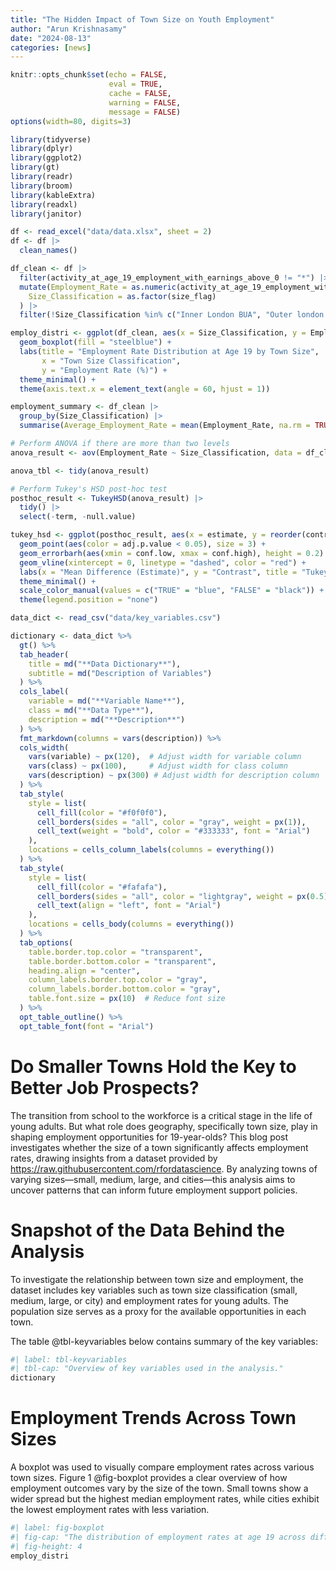 ```yaml
---
title: "The Hidden Impact of Town Size on Youth Employment"
author: "Arun Krishnasamy"
date: "2024-08-13"
categories: [news]
---
```


```r
knitr::opts_chunk$set(echo = FALSE, 
                      eval = TRUE, 
                      cache = FALSE, 
                      warning = FALSE, 
                      message = FALSE)
options(width=80, digits=3)
```

```r
library(tidyverse)
library(dplyr)
library(ggplot2)
library(gt)
library(readr)
library(broom)
library(kableExtra)
library(readxl)
library(janitor)
```

```r
df <- read_excel("data/data.xlsx", sheet = 2)
df <- df |> 
  clean_names()
```

```r

df_clean <- df |>
  filter(activity_at_age_19_employment_with_earnings_above_0 != "*") |>
  mutate(Employment_Rate = as.numeric(activity_at_age_19_employment_with_earnings_above_0), 
    Size_Classification = as.factor(size_flag) 
  ) |> 
  filter(!Size_Classification %in% c("Inner London BUA", "Outer london BUA", "Not BUA", "Other Small BUAs"))

```

```r
employ_distri <- ggplot(df_clean, aes(x = Size_Classification, y = Employment_Rate)) +
  geom_boxplot(fill = "steelblue") +
  labs(title = "Employment Rate Distribution at Age 19 by Town Size",
       x = "Town Size Classification",
       y = "Employment Rate (%)") +
  theme_minimal() +
  theme(axis.text.x = element_text(angle = 60, hjust = 1))
```

```r

employment_summary <- df_clean |> 
  group_by(Size_Classification) |> 
  summarise(Average_Employment_Rate = mean(Employment_Rate, na.rm = TRUE))

```

```r
# Perform ANOVA if there are more than two levels
anova_result <- aov(Employment_Rate ~ Size_Classification, data = df_clean)

anova_tbl <- tidy(anova_result)

```

```r

# Perform Tukey's HSD post-hoc test
posthoc_result <- TukeyHSD(anova_result) |> 
  tidy() |> 
  select(-term, -null.value)


```

```r
tukey_hsd <- ggplot(posthoc_result, aes(x = estimate, y = reorder(contrast, estimate))) +
  geom_point(aes(color = adj.p.value < 0.05), size = 3) + 
  geom_errorbarh(aes(xmin = conf.low, xmax = conf.high), height = 0.2) + 
  geom_vline(xintercept = 0, linetype = "dashed", color = "red") +
  labs(x = "Mean Difference (Estimate)", y = "Contrast", title = "Tukey HSD Post-hoc Test Results") +
  theme_minimal() +
  scale_color_manual(values = c("TRUE" = "blue", "FALSE" = "black")) +
  theme(legend.position = "none")
```

```r
data_dict <- read_csv("data/key_variables.csv")

dictionary <- data_dict %>%
  gt() %>%
  tab_header(
    title = md("**Data Dictionary**"),
    subtitle = md("Description of Variables")
  ) %>%
  cols_label(
    variable = md("**Variable Name**"),
    class = md("**Data Type**"),
    description = md("**Description**")
  ) %>%
  fmt_markdown(columns = vars(description)) %>%
  cols_width(
    vars(variable) ~ px(120),  # Adjust width for variable column
    vars(class) ~ px(100),     # Adjust width for class column
    vars(description) ~ px(300) # Adjust width for description column
  ) %>%
  tab_style(
    style = list(
      cell_fill(color = "#f0f0f0"),
      cell_borders(sides = "all", color = "gray", weight = px(1)),
      cell_text(weight = "bold", color = "#333333", font = "Arial")
    ),
    locations = cells_column_labels(columns = everything())
  ) %>%
  tab_style(
    style = list(
      cell_fill(color = "#fafafa"),
      cell_borders(sides = "all", color = "lightgray", weight = px(0.5)),
      cell_text(align = "left", font = "Arial")
    ),
    locations = cells_body(columns = everything())
  ) %>%
  tab_options(
    table.border.top.color = "transparent",
    table.border.bottom.color = "transparent",
    heading.align = "center",
    column_labels.border.top.color = "gray",
    column_labels.border.bottom.color = "gray",
    table.font.size = px(10)  # Reduce font size
  ) %>%
  opt_table_outline() %>%
  opt_table_font(font = "Arial")

```

# Do Smaller Towns Hold the Key to Better Job Prospects?

The transition from school to the workforce is a critical stage in the life of young adults. But what role does geography, specifically town size, play in shaping employment opportunities for 19-year-olds? This blog post investigates whether the size of a town significantly affects employment rates, drawing insights from a dataset provided by [https://raw.githubusercontent.com/rfordatascience](RforDataScience(2024)). By analyzing towns of varying sizes—small, medium, large, and cities—this analysis aims to uncover patterns that can inform future employment support policies.

# Snapshot of the Data Behind the Analysis

To investigate the relationship between town size and employment, the dataset includes key variables such as town size classification (small, medium, large, or city) and employment rates for young adults. The population size serves as a proxy for the available opportunities in each town.

The table @tbl-keyvariables below contains summary of the key variables:

```r
#| label: tbl-keyvariables
#| tbl-cap: "Overview of key variables used in the analysis."
dictionary
```

# Employment Trends Across Town Sizes

A boxplot was used to visually compare employment rates across various town sizes. Figure 1 @fig-boxplot provides a clear overview of how employment outcomes vary by the size of the town. Small towns show a wider spread but the highest median employment rates, while cities exhibit the lowest employment rates with less variation.

```r
#| label: fig-boxplot
#| fig-cap: "The distribution of employment rates at age 19 across different town sizes. Cities have the lowest median and largest variation, while Small Towns have the highest variation but a median similar to Medium and Large Towns."
#| fig-height: 4
employ_distri
```

